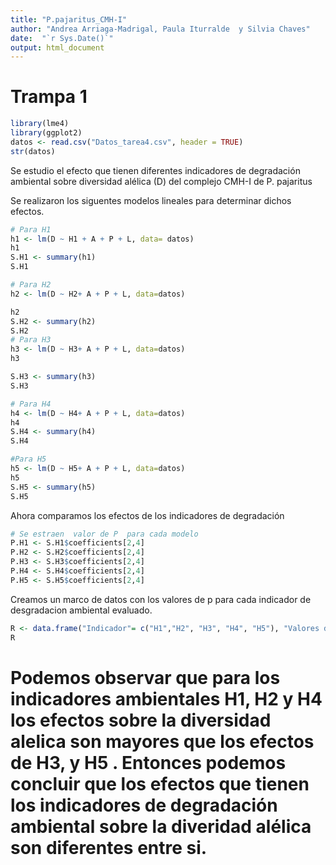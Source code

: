 ```yaml
---
title: "P.pajaritus_CMH-I"
author: "Andrea Arriaga-Madrigal, Paula Iturralde  y Silvia Chaves"
date:  "`r Sys.Date()`"
output: html_document
---
```



# Trampa 1
```r

library(lme4)
library(ggplot2)
datos <- read.csv("Datos_tarea4.csv", header = TRUE)
str(datos)

```


Se estudio  el efecto que tienen diferentes indicadores de degradación ambiental sobre  diversidad alélica (D) del complejo CMH-I de P. pajaritus

Se realizaron los siguentes modelos lineales  para determinar dichos efectos. 

```r
# Para H1
h1 <- lm(D ~ H1 + A + P + L, data= datos)
h1
S.H1 <- summary(h1)
S.H1

# Para H2
h2 <- lm(D ~ H2+ A + P + L, data=datos)

h2
S.H2 <- summary(h2)
S.H2
# Para H3
h3 <- lm(D ~ H3+ A + P + L, data=datos)
h3

S.H3 <- summary(h3)
S.H3

# Para H4
h4 <- lm(D ~ H4+ A + P + L, data=datos)
h4
S.H4 <- summary(h4) 
S.H4

#Para H5 
h5 <- lm(D ~ H5+ A + P + L, data=datos)
h5
S.H5 <- summary(h5) 
S.H5
```

Ahora  comparamos los efectos de los indicadores  de degradación 

```r
# Se estraen  valor de P  para cada modelo 
P.H1 <- S.H1$coefficients[2,4]
P.H2 <- S.H2$coefficients[2,4]
P.H3 <- S.H3$coefficients[2,4]
P.H4 <- S.H4$coefficients[2,4]
P.H5 <- S.H5$coefficients[2,4]

```

Creamos un marco de datos con los valores de p  para cada indicador de desgradacion ambiental  evaluado.


```r
R <- data.frame("Indicador"= c("H1","H2", "H3", "H4", "H5"), "Valores de P"=c(P.H1, P.H2, P.H3, P.H4, P.H5))
R

```

# Podemos  observar que para los indicadores ambientales H1, H2 y H4  los efectos sobre la diversidad alelica son mayores que los efectos de  H3, y H5 . Entonces podemos concluir que los efectos que tienen los indicadores de degradación ambiental sobre la diveridad  alélica son diferentes entre si.

